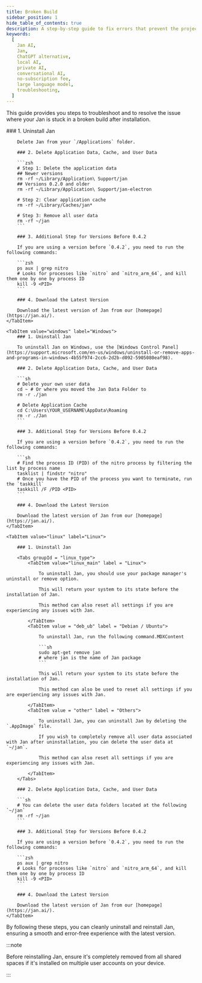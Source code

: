 ```yaml
---
title: Broken Build
sidebar_position: 1
hide_table_of_contents: true
description: A step-by-step guide to fix errors that prevent the project from compiling or running successfully.
keywords:
  [
    Jan AI,
    Jan,
    ChatGPT alternative,
    local AI,
    private AI,
    conversational AI,
    no-subscription fee,
    large language model,
    troubleshooting,
  ]
---
```



This guide provides you steps to troubleshoot and to resolve the issue where your Jan is stuck in a broken build after installation.

<Tabs>
    <TabItem value="mac" label="Mac" default>
        ### 1. Uninstall Jan

        Delete Jan from your `/Applications` folder.

        ### 2. Delete Application Data, Cache, and User Data

        ```zsh
        # Step 1: Delete the application data
        ## Newer versions
        rm -rf ~/Library/Application\ Support/jan
        ## Versions 0.2.0 and older
        rm -rf ~/Library/Application\ Support/jan-electron

        # Step 2: Clear application cache
        rm -rf ~/Library/Caches/jan*

        # Step 3: Remove all user data
        rm -rf ~/jan
        ```

        ### 3. Additional Step for Versions Before 0.4.2

        If you are using a version before `0.4.2`, you need to run the following commands:

        ```zsh
        ps aux | grep nitro
        # Looks for processes like `nitro` and `nitro_arm_64`, and kill them one by one by process ID
        kill -9 <PID>
        ```

        ### 4. Download the Latest Version

        Download the latest version of Jan from our [homepage](https://jan.ai/).
    </TabItem>

    <TabItem value="windows" label="Windows">
        ### 1. Uninstall Jan

        To uninstall Jan on Windows, use the [Windows Control Panel](https://support.microsoft.com/en-us/windows/uninstall-or-remove-apps-and-programs-in-windows-4b55f974-2cc6-2d2b-d092-5905080eaf98).

        ### 2. Delete Application Data, Cache, and User Data

        ```sh
        # Delete your own user data
        cd ~ # Or where you moved the Jan Data Folder to
        rm -r ./jan

        # Delete Application Cache
        cd C:\Users\YOUR_USERNAME\AppData\Roaming
        rm -r ./Jan
        ```

        ### 3. Additional Step for Versions Before 0.4.2

        If you are using a version before `0.4.2`, you need to run the following commands:

        ```sh
        # Find the process ID (PID) of the nitro process by filtering the list by process name
        tasklist | findstr "nitro"
        # Once you have the PID of the process you want to terminate, run the `taskkill`
        taskkill /F /PID <PID>
        ```

        ### 4. Download the Latest Version

        Download the latest version of Jan from our [homepage](https://jan.ai/).
    </TabItem>

    <TabItem value="linux" label="Linux">
    
        ### 1. Uninstall Jan

        <Tabs groupId = "linux_type">
            <TabItem value="linux_main" label = "Linux">

                To uninstall Jan, you should use your package manager's uninstall or remove option. 

                This will return your system to its state before the installation of Jan.

                This method can also reset all settings if you are experiencing any issues with Jan.
        
            </TabItem>
            <TabItem value = "deb_ub" label = "Debian / Ubuntu">
            
                To uninstall Jan, run the following command.MDXContent

                ```sh
                sudo apt-get remove jan
                # where jan is the name of Jan package
                ```

                This will return your system to its state before the installation of Jan.

                This method can also be used to reset all settings if you are experiencing any issues with Jan.

            </TabItem>
            <TabItem value = "other" label = "Others">
            
                To uninstall Jan, you can uninstall Jan by deleting the `.AppImage` file.

                If you wish to completely remove all user data associated with Jan after uninstallation, you can delete the user data at `~/jan`.

                This method can also reset all settings if you are experiencing any issues with Jan.
                
            </TabItem>
        </Tabs>

        ### 2. Delete Application Data, Cache, and User Data

        ```sh
        # You can delete the user data folders located at the following `~/jan`
        rm -rf ~/jan
        ```

        ### 3. Additional Step for Versions Before 0.4.2

        If you are using a version before `0.4.2`, you need to run the following commands:

        ```zsh
        ps aux | grep nitro
        # Looks for processes like `nitro` and `nitro_arm_64`, and kill them one by one by process ID
        kill -9 <PID>
        ```

        ### 4. Download the Latest Version

        Download the latest version of Jan from our [homepage](https://jan.ai/).
    </TabItem>
</Tabs>

By following these steps, you can cleanly uninstall and reinstall Jan, ensuring a smooth and error-free experience with the latest version.

:::note

Before reinstalling Jan, ensure it's completely removed from all shared spaces if it's installed on multiple user accounts on your device.

:::
